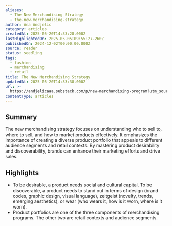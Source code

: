 ```yaml
---
aliases:
  - The New Merchandising Strategy
  - the-new-merchandising-strategy
author: Ana Andjelic
category: articles
createdAt: 2025-05-20T14:33:28.000Z
lastHighlightedOn: 2025-05-05T09:55:27.260Z
publishedOn: 2024-12-02T00:00:00.000Z
source: reader
status: seedling
tags:
  - fashion
  - merchandising
  - retail
title: The New Merchandising Strategy
updatedAt: 2025-05-20T14:33:38.000Z
url: >-
  https://andjelicaaa.substack.com/p/new-merchandising-program?utm_source=post-email-title&publication_id=18831&post_id=152207667&utm_campaign=email-post-title&isFreemail=false&r=og9hp&triedRedirect=true&utm_medium=email
contentType: articles
---
```

## Summary

The new merchandising strategy focuses on understanding who to sell to, where to sell, and how to market products effectively. It emphasizes the importance of creating a diverse product portfolio that appeals to different audience segments and retail contexts. By mastering product desirability and discoverability, brands can enhance their marketing efforts and drive sales.

## Highlights

- To be desirable, a product needs social and cultural capital. To be discoverable, a product needs to stand out in terms of design (brand codes, graphic design, visual language), zeitgeist (novelty, trends, emerging aesthetics), or wear (who wears it, how is it worn, where is it worn).
- Product portfolios are one of the three components of merchandising programs. The other two are retail contexts and audience segments.
